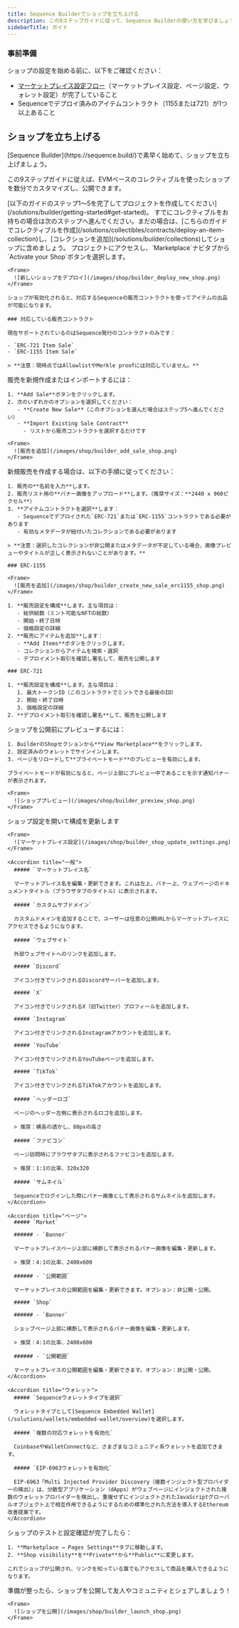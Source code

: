 ```yaml
---
title: Sequence Builderでショップを立ち上げる
description: この9ステップガイドに従って、Sequence Builderの使い方を学びましょう。Sequence Builderは、ゲーム開発者がコーディングの知識なしで簡単にカスタマイズし、ゲーム体験に統合できるショップを提供します。
sidebarTitle: ガイド
---
```


### 事前準備
ショップの設定を始める前に、以下をご確認ください：
- [マーケットプレイス設定フロー](/solutions/marketplaces/white-label-marketplace/guide)（マーケットプレイス設定、ページ設定、ウォレット設定）が完了していること
- Sequenceでデプロイ済みのアイテムコントラクト（1155または721）が1つ以上あること

## ショップを立ち上げる

<Note>
  [Sequence Builder](https://sequence.build/)で素早く始めて、ショップを立ち上げましょう。
</Note>

この9ステップガイドに従えば、EVMベースのコレクティブルを使ったショップを数分でカスタマイズし、公開できます。

<Steps>
  <Step title="プロジェクトの作成">
    [以下のガイドのステップ1～5を完了してプロジェクトを作成してください](/solutions/builder/getting-started#get-started)。
  </Step>

  <Step title="オプション：コレクティブルの作成">
    すでにコレクティブルをお持ちの場合は次のステップへ進んでください。まだの場合は、[こちらのガイドでコレクティブルを作成](/solutions/collectibles/contracts/deploy-an-item-collection)し、[コレクションを追加](/solutions/builder/collections)してショップに含めましょう。
  </Step>

  <Step title="ショップをデプロイする">
    プロジェクトにアクセスし、`Marketplace`ナビタブから`Activate your Shop`ボタンを選択します。

    <Frame>
      ![新しいショップをデプロイ](/images/shop/builder_deploy_new_shop.png)
    </Frame>

    ショップが有効化されると、対応するSequenceの販売コントラクトを使ってアイテムの出品が可能になります。

    ### 対応している販売コントラクト

    現在サポートされているのはSequence発行のコントラクトのみです：

    - `ERC-721 Item Sale`
    - `ERC-1155 Item Sale`

    > **注意：現時点ではAllowlistやMerkle proofには対応していません。**
  </Step>

  <Step title="販売を追加する">
    販売を新規作成またはインポートするには：

    1. **Add Sale**ボタンをクリックします。
    2. 次のいずれかのオプションを選択してください：
       - **Create New Sale**（このオプションを選んだ場合はステップ5へ進んでください）
       - **Import Existing Sale Contract**
         - リストから販売コントラクトを選択するだけです

    <Frame>
      ![販売を追加](/images/shop/builder_add_sale_shop.png)
    </Frame>
  </Step>

  <Step title="新しい販売を作成する">
    新規販売を作成する場合は、以下の手順に従ってください：

    1. 販売の**名前を入力**します。
    2. 販売リスト用の**バナー画像をアップロード**します。（推奨サイズ：**2440 x 960ピクセル**）
    3. **アイテムコントラクトを選択**します：
       - Sequenceでデプロイされた`ERC-721`または`ERC-1155`コントラクトである必要があります
       - 有効なメタデータが紐付いたコレクションである必要があります

    > **注意：選択したコレクションが非公開またはメタデータが不足している場合、画像プレビューやタイトルが正しく表示されないことがあります。**

    ### ERC-1155

    <Frame>
      ![販売を追加](/images/shop/builder_create_new_sale_erc1155_shop.png)
    </Frame>

    1. **販売設定を構成**します。主な項目は：
       - 総供給数（ミント可能なNFTの総数）
       - 開始・終了日時
       - 価格設定の詳細
    2. **販売にアイテムを追加**します：
       - **Add Items**ボタンをクリックします。
       - コレクションからアイテムを検索・選択
       - デプロイメント取引を確認し署名して、販売を公開します

    ### ERC-721

    1. **販売設定を構成**します。主な項目は：
       1. 最大トークンID（このコントラクトでミントできる最後のID）
       2. 開始・終了日時
       3. 価格設定の詳細
    2. **デプロイメント取引を確認し署名**して、販売を公開します
  </Step>

  <Step title="ショップのプレビューとテスト">
    ショップを公開前にプレビューするには：

    1. BuilderのShopセクションから**View Marketplace**をクリックします。
    2. 設定済みのウォレットでサインインします。
    3. ページをリロードして**プライベートモード**のプレビューを有効にします。

    プライベートモードが有効になると、ページ上部にプレビュー中であることを示す通知バナーが表示されます。

    <Frame>
      ![ショッププレビュー](/images/shop/builder_preview_shop.png)
    </Frame>
  </Step>

  <Step title="ショップ設定の更新">
    ショップ設定を開いて構成を更新します

    <Frame>
      ![マーケットプレイス設定](/images/shop/builder_shop_update_settings.png)
    </Frame>

    <Accordion title="一般">
      ##### `マーケットプレイス名`

      マーケットプレイス名を編集・更新できます。これは左上、バナー上、ウェブページのドキュメントタイトル（ブラウザタブのタイトル）に表示されます。

      ##### `カスタムサブドメイン`

      カスタムドメインを追加することで、ユーザーは任意の公開URLからマーケットプレイスにアクセスできるようになります。

      ##### `ウェブサイト`

      外部ウェブサイトへのリンクを追加します。

      ##### `Discord`

      アイコン付きでリンクされるDiscordサーバーを追加します。

      ##### `X`

      アイコン付きでリンクされるX（旧Twitter）プロフィールを追加します。

      ##### `Instagram`

      アイコン付きでリンクされるInstagramアカウントを追加します。

      ##### `YouTube`

      アイコン付きでリンクされるYouTubeページを追加します。

      ##### `TikTok`

      アイコン付きでリンクされるTikTokアカウントを追加します。

      ##### `ヘッダーロゴ`

      ページのヘッダー左側に表示されるロゴを追加します。

      > 推奨：横長の透かし、80pxの高さ

      ##### `ファビコン`

      ページ訪問時にブラウザタブに表示されるファビコンを追加します。

      > 推奨：1:1の比率、320x320

      ##### `サムネイル`

      Sequenceでログインした際にバナー画像として表示されるサムネイルを追加します。
    </Accordion>

    <Accordion title="ページ">
      ##### `Market`

      ###### - `Banner`

      マーケットプレイスページ上部に横断して表示されるバナー画像を編集・更新します。

      > 推奨：4:1の比率、2400x600

      ###### - `公開範囲`

      マーケットプレイスの公開範囲を編集・更新できます。オプション：非公開・公開。

      ##### `Shop`

      ###### - `Banner`

      ショップページ上部に横断して表示されるバナー画像を編集・更新します。

      > 推奨：4:1の比率、2400x600

      ###### - `公開範囲`

      マーケットプレイスの公開範囲を編集・更新できます。オプション：非公開・公開。
    </Accordion>

    <Accordion title="ウォレット">
      ##### `Sequenceウォレットタイプを選択`

      ウォレットタイプとして[Sequence Embedded Wallet](/solutions/wallets/embedded-wallet/overview)を選択します。

      ##### `複数の対応ウォレットを有効化`

      CoinbaseやWalletConnectなど、さまざまなコミュニティ系ウォレットを追加できます。

      ##### `EIP-6963ウォレットを有効化`

      EIP-6963「Multi Injected Provider Discovery（複数インジェクト型プロバイダーの検出）」は、分散型アプリケーション（dApps）がウェブページにインジェクトされた複数のウォレットプロバイダーを検出し、重複せずにインジェクトされたJavaScriptグローバルオブジェクト上で相互作用できるようにするための標準化された方法を導入するEthereum改善提案です。
    </Accordion>
  </Step>

  <Step title="公開する">
    ショップのテストと設定確認が完了したら：

    1. **Marketplace → Pages Settings**タブに移動します。
    2. **Shop visibility**を**Private**から**Public**に変更します。

    これでショップが公開され、リンクを知っている誰でもアクセスして商品を購入できるようになります。
  </Step>

  <Step title="ショップを公開する">
    準備が整ったら、ショップを公開して友人やコミュニティとシェアしましょう！

    <Frame>
      ![ショップを公開](/images/shop/builder_launch_shop.png)
    </Frame>
  </Step>
</Steps>